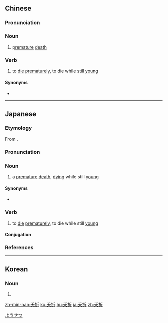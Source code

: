 ==Chinese==
{{zh-forms}}

===Pronunciation===
{{zh-pron
|m=yāozhé,yǎozhé,2nb=literary
|c=jiu2 zit3,jiu1 zit3
|c_note=jiu1 zit3 - common variant
|h=pfs=yêu-chat
|mn=qz,xm,zz:iau-chiat/tw:iáu-chiat
|cat=n,v
}}

===Noun===
{{zh-noun}}

# [[premature]] [[death]]

===Verb===
{{zh-verb}}

# to [[die]] [[prematurely]], to die while still [[young]]

====Synonyms====
* {{zh-l|夭逝}}

{{zh-cat|Death}}

----

==Japanese==
{{ja-kanjitab|よう|せつ|yomi=on}}

===Etymology===
From {{etyl|zhx|ja|sort=ようせつ}} {{m|zh|sc=Hani|夭折}}.

===Pronunciation===
{{ja-pron|ようせつ|acc=h|y=on|acc_ref=NHK}}

===Noun===
{{ja-noun|ようせつ}}

# a [[premature]] [[death]], [[dying]] while still [[young]]

====Synonyms====
* {{ja-r|夭逝|ようせい}}

===Verb===
{{ja-verb-suru|ようせつ}}

# to [[die]] [[prematurely]], to die while still [[young]]

====Conjugation====
{{ja-suru|ようせつ}}

===References===
<references/>

[[Category:ja:Death|ようせつ]]

----

==Korean==
{{ko-hanjatab}}

===Noun===
{{ko-noun|hj|hangeul=요절}}

# {{hanja form of|요절|[[premature]] [[death]]}}

[[zh-min-nan:夭折]]
[[ko:夭折]]
[[hu:夭折]]
[[ja:夭折]]
[[zh:夭折]]